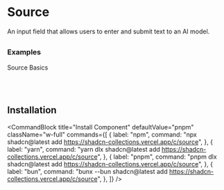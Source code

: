 
# Source
An input field that allows users to enter and submit text to an AI model.



##

### Examples
Source Basics

<ComponentPreview component="source"/>


<br/>
<br/>

## Installation

<CommandBlock
  title="Install Component"
  defaultValue="pnpm"
  className="w-full"
  commands={[
    {
      label: "npm",
      command: "npx shadcn@latest add https://shadcn-collections.vercel.app/c/source",
    },
    {
      label: "yarn",
      command: "yarn dlx shadcn@latest add https://shadcn-collections.vercel.app/c/source",
    },
    {
      label: "pnpm",
      command: "pnpm dlx shadcn@latest add https://shadcn-collections.vercel.app/c/source",
    },
    {
      label: "bun",
      command: "bunx --bun shadcn@latest add https://shadcn-collections.vercel.app/c/source",
    },
  ]}
/>

<br/>
<br/>
